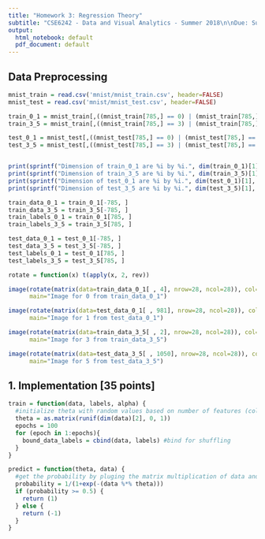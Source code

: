 ```yaml
---
title: "Homework 3: Regression Theory"
subtitle: "CSE6242 - Data and Visual Analytics - Summer 2018\n\nDue: Sunday, July 8, 2018 at 11:59 PM UTC-12:00 on T-Square\n\n hyang390, 903320189"
output: 
  html_notebook: default
  pdf_document: default
---
```



## Data Preprocessing

```r
mnist_train = read.csv('mnist/mnist_train.csv', header=FALSE)
mnist_test = read.csv('mnist/mnist_test.csv', header=FALSE)

train_0_1 = mnist_train[,((mnist_train[785,] == 0) | (mnist_train[785,] == 1))]
train_3_5 = mnist_train[,((mnist_train[785,] == 3) | (mnist_train[785,] == 5))]

test_0_1 = mnist_test[,((mnist_test[785,] == 0) | (mnist_test[785,] == 1))]
test_3_5 = mnist_test[,((mnist_test[785,] == 3) | (mnist_test[785,] == 5))]


print(sprintf("Dimension of train_0_1 are %i by %i.", dim(train_0_1)[1], dim(train_0_1)[2]))
print(sprintf("Dimension of train_3_5 are %i by %i.", dim(train_3_5)[1], dim(train_3_5)[2]))
print(sprintf("Dimension of test_0_1 are %i by %i.", dim(test_0_1)[1], dim(test_0_1)[2]))
print(sprintf("Dimension of test_3_5 are %i by %i.", dim(test_3_5)[1], dim(test_3_5)[2]))

train_data_0_1 = train_0_1[-785, ]
train_data_3_5 = train_3_5[-785, ]
train_labels_0_1 = train_0_1[785, ]
train_labels_3_5 = train_3_5[785, ]

test_data_0_1 = test_0_1[-785, ]
test_data_3_5 = test_3_5[-785, ]
test_labels_0_1 = test_0_1[785, ]
test_labels_3_5 = test_3_5[785, ]

rotate = function(x) t(apply(x, 2, rev))

image(rotate(matrix(data=train_data_0_1[ , 4], nrow=28, ncol=28)), col=gray(0:255/255),
      main="Image for 0 from train_data_0_1")

image(rotate(matrix(data=test_data_0_1[ , 981], nrow=28, ncol=28)), col=gray(0:255/255),
      main="Image for 1 from test_data_0_1")

image(rotate(matrix(data=train_data_3_5[ , 2], nrow=28, ncol=28)), col=gray(0:255/255),
      main="Image for 3 from train_data_3_5")

image(rotate(matrix(data=test_data_3_5[ , 1050], nrow=28, ncol=28)), col=gray(0:255/255),
      main="Image for 5 from test_data_3_5")
```

## 1. Implementation [35 points]
```r
train = function(data, labels, alpha) {
  #initialize theta with random values based on number of features (columns)
  theta = as.matrix(runif(dim(data)[2], 0, 1))
  epochs = 100
  for (epoch in 1:epochs){
    bound_data_labels = cbind(data, labels) #bind for shuffling  
  }
}

predict = function(theta, data) {
  #get the probability by pluging the matrix multiplication of data and theta into the sigmoid function
  probability = 1/(1+exp(-(data %*% theta)))
  if (probability >= 0.5) {
    return (1)
  } else {
    return (-1)
  }
}

```

